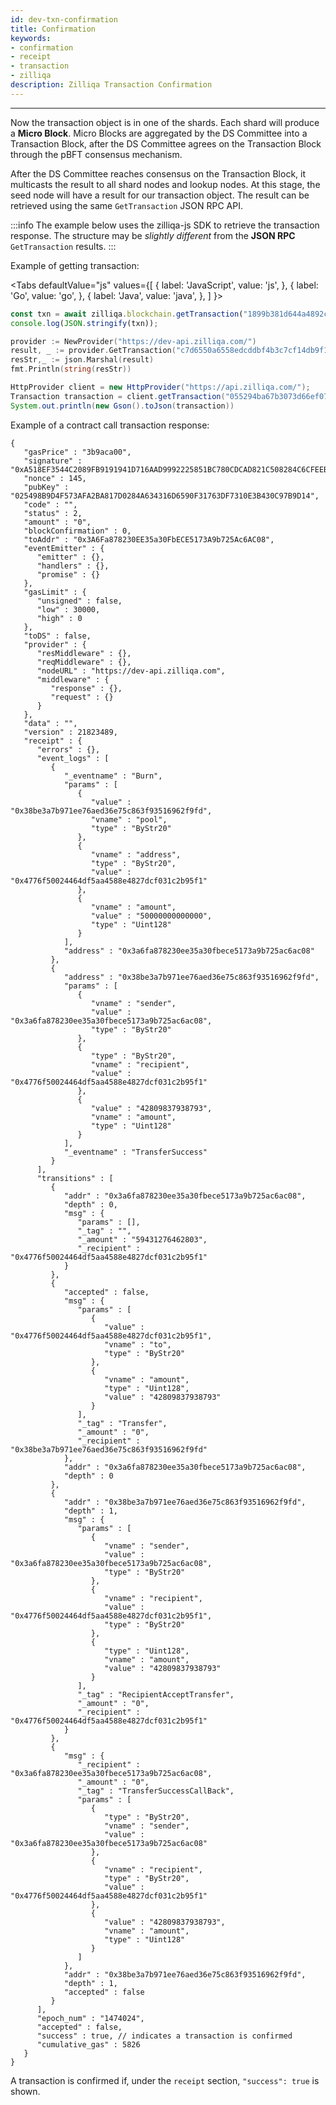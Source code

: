 ```yaml
---
id: dev-txn-confirmation
title: Confirmation
keywords: 
- confirmation
- receipt
- transaction
- zilliqa
description: Zilliqa Transaction Confirmation
---
```

---
Now the transaction object is in one of the shards. Each shard will produce a __Micro Block__. Micro Blocks are aggregated by the DS Committee into a Transaction Block, after the DS Committee agrees on the Transaction Block through the pBFT consensus mechanism.

After the DS Committee reaches consensus on the Transaction Block, it multicasts the result to all shard nodes and lookup nodes. At this stage, the seed node will have a result for our transaction object. The result can be retrieved using the same `GetTransaction` JSON RPC API.

:::info
The example below uses the zilliqa-js SDK to retrieve the transaction response. The structure may be _slightly different_ from the __JSON RPC__ `GetTransaction` results.
:::

Example of getting transaction:


<Tabs
  defaultValue="js"
  values={[
    { label: 'JavaScript', value: 'js', },
    { label: 'Go', value: 'go', },
    { label: 'Java', value: 'java', },
  ]
}>
<TabItem value="js">

```js
const txn = await zilliqa.blockchain.getTransaction("1899b381d644a4892ca5ba5d8d60bbcc7bd121d511d55e438a8ddbdcc53272c4");
console.log(JSON.stringify(txn));
```

</TabItem>
<TabItem value="go">

```go
provider := NewProvider("https://dev-api.zilliqa.com/")
result, _ := provider.GetTransaction("c7d6550a6558edcddbf4b3c7cf14db9f1025200b89bcbcd6a570c84db58d554f")
resStr,_ := json.Marshal(result)
fmt.Println(string(resStr))
```

</TabItem>
<TabItem value="java">

```java
HttpProvider client = new HttpProvider("https://api.zilliqa.com/");
Transaction transaction = client.getTransaction("055294ba67b3073d66ef078fb149dfb0490b2d46156479a9f2c9327fb762f4e9").getResult();
System.out.println(new Gson().toJson(transaction))
```

</TabItem>
</Tabs>


Example of a contract call transaction response:
```
{
   "gasPrice" : "3b9aca00",
   "signature" : "0xA518EF3544C2089FB9191941D716AAD9992225851BC780CDCAD821C508284C6CFEEB9E57666B3527923910BC9C20D0192A748FDAFC4037085AF4FF9F378FAF11",
   "nonce" : 145,
   "pubKey" : "025498B9D4F573AFA2BA817D0284A634316D6590F31763DF7310E3B430C97B9D14",
   "code" : "",
   "status" : 2,
   "amount" : "0",
   "blockConfirmation" : 0,
   "toAddr" : "0x3A6Fa878230EE35a30FbECE5173A9b725Ac6AC08",
   "eventEmitter" : {
      "emitter" : {},
      "handlers" : {},
      "promise" : {}
   },
   "gasLimit" : {
      "unsigned" : false,
      "low" : 30000,
      "high" : 0
   },
   "toDS" : false,
   "provider" : {
      "resMiddleware" : {},
      "reqMiddleware" : {},
      "nodeURL" : "https://dev-api.zilliqa.com",
      "middleware" : {
         "response" : {},
         "request" : {}
      }
   },
   "data" : "",
   "version" : 21823489,
   "receipt" : {
      "errors" : {},
      "event_logs" : [
         {
            "_eventname" : "Burn",
            "params" : [
               {
                  "value" : "0x38be3a7b971ee76aed36e75c863f93516962f9fd",
                  "vname" : "pool",
                  "type" : "ByStr20"
               },
               {
                  "vname" : "address",
                  "type" : "ByStr20",
                  "value" : "0x4776f50024464df5aa4588e4827dcf031c2b95f1"
               },
               {
                  "vname" : "amount",
                  "value" : "50000000000000",
                  "type" : "Uint128"
               }
            ],
            "address" : "0x3a6fa878230ee35a30fbece5173a9b725ac6ac08"
         },
         {
            "address" : "0x38be3a7b971ee76aed36e75c863f93516962f9fd",
            "params" : [
               {
                  "vname" : "sender",
                  "value" : "0x3a6fa878230ee35a30fbece5173a9b725ac6ac08",
                  "type" : "ByStr20"
               },
               {
                  "type" : "ByStr20",
                  "vname" : "recipient",
                  "value" : "0x4776f50024464df5aa4588e4827dcf031c2b95f1"
               },
               {
                  "value" : "42809837938793",
                  "vname" : "amount",
                  "type" : "Uint128"
               }
            ],
            "_eventname" : "TransferSuccess"
         }
      ],
      "transitions" : [
         {
            "addr" : "0x3a6fa878230ee35a30fbece5173a9b725ac6ac08",
            "depth" : 0,
            "msg" : {
               "params" : [],
               "_tag" : "",
               "_amount" : "59431276462803",
               "_recipient" : "0x4776f50024464df5aa4588e4827dcf031c2b95f1"
            }
         },
         {
            "accepted" : false,
            "msg" : {
               "params" : [
                  {
                     "value" : "0x4776f50024464df5aa4588e4827dcf031c2b95f1",
                     "vname" : "to",
                     "type" : "ByStr20"
                  },
                  {
                     "vname" : "amount",
                     "type" : "Uint128",
                     "value" : "42809837938793"
                  }
               ],
               "_tag" : "Transfer",
               "_amount" : "0",
               "_recipient" : "0x38be3a7b971ee76aed36e75c863f93516962f9fd"
            },
            "addr" : "0x3a6fa878230ee35a30fbece5173a9b725ac6ac08",
            "depth" : 0
         },
         {
            "addr" : "0x38be3a7b971ee76aed36e75c863f93516962f9fd",
            "depth" : 1,
            "msg" : {
               "params" : [
                  {
                     "vname" : "sender",
                     "value" : "0x3a6fa878230ee35a30fbece5173a9b725ac6ac08",
                     "type" : "ByStr20"
                  },
                  {
                     "vname" : "recipient",
                     "value" : "0x4776f50024464df5aa4588e4827dcf031c2b95f1",
                     "type" : "ByStr20"
                  },
                  {
                     "type" : "Uint128",
                     "vname" : "amount",
                     "value" : "42809837938793"
                  }
               ],
               "_tag" : "RecipientAcceptTransfer",
               "_amount" : "0",
               "_recipient" : "0x4776f50024464df5aa4588e4827dcf031c2b95f1"
            }
         },
         {
            "msg" : {
               "_recipient" : "0x3a6fa878230ee35a30fbece5173a9b725ac6ac08",
               "_amount" : "0",
               "_tag" : "TransferSuccessCallBack",
               "params" : [
                  {
                     "type" : "ByStr20",
                     "vname" : "sender",
                     "value" : "0x3a6fa878230ee35a30fbece5173a9b725ac6ac08"
                  },
                  {
                     "vname" : "recipient",
                     "type" : "ByStr20",
                     "value" : "0x4776f50024464df5aa4588e4827dcf031c2b95f1"
                  },
                  {
                     "value" : "42809837938793",
                     "vname" : "amount",
                     "type" : "Uint128"
                  }
               ]
            },
            "addr" : "0x38be3a7b971ee76aed36e75c863f93516962f9fd",
            "depth" : 1,
            "accepted" : false
         }
      ],
      "epoch_num" : "1474024",
      "accepted" : false,
      "success" : true, // indicates a transaction is confirmed
      "cumulative_gas" : 5826
   }
}
```
A transaction is confirmed if, under the `receipt` section, `"success": true` is shown.